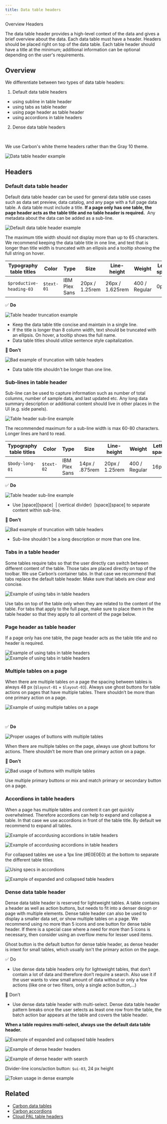 ```yaml
---
title: Data table headers
---
```



<Breadcrumb>
  <BreadcrumbItem href="https://pages.github.ibm.com/cdai-design/pal/patterns/data-table/overview">Overview</BreadcrumbItem>
  <BreadcrumbItem
    isCurrentPage
    href="https://pages.github.ibm.com/cdai-design/pal/patterns/data-table/headers"
  >
    Headers
  </BreadcrumbItem>
</Breadcrumb>

<PageDescription>

The data table header provides a high-level context of the data and gives a brief overview about the data. Each data table must have a header. Headers should be placed right on top of the data table. Each table header should have a title at the minimum; additional information can be optional depending on the user's requirements. 

</PageDescription>

## Overview

We differentiate between two types of data table headers:

1. Default data table headers
- using subline in table header
- using tabs as table header
- using page header as table header
- using accordions in table headers

2. Dense data table headers
<br/>

We use Carbon's white theme headers rather than the Gray 10 theme.

![Data table header example](images/data_table_overview.png) 


## Headers

### Default data table header

Default data table header can be used for general data table use cases such as data set preview, data catalog, and any page with a full page data table. A data table must include a title. **If a page only has one table, the page header acts as the table title and no table header is required.**  Any metadata about the data can be added as a sub-line. 

![Default data table header example](images/default_header.png) 

The maximum title width should not display more than up to 65 characters. We recommend keeping the data table title in one line, and text that is longer than title width is truncated with an ellipsis and a tooltip showing the full string on hover.

| Typography table titles       |      Color     |   Type       | Size               |   Line-height   |   Weight     |   Letter-spacing |
| -------------                 | -----------    | -----        |    -----           | -----           |    -----     | -----           |
| `$productive-heading-03`       | `$text-01`       | IBM Plex Sans |  20px / 1.25rem    | 26px / 1.625rem | 400 / Regular | 0px |

<Row>

<Column colMd={6} colLg={6}>

✅ **Do**

![Table header truncation example](images/header_truncation.png) 

- Keep the data table title concise and maintain in a single line.
- If the title is longer than 8 column width, text should be truncated with an ellipsis. On hover, a tooltip shows the full name.
- Data table titles should utilize sentence style capitalization.

</Column>

<Column colMd={6} colLg={6}>

🚫 **Don't**

![Bad example of truncation with table headers ](images/dont_header_truncation.png) 

- Data table title shouldn't be longer than one line.

</Column>

</Row>

### Sub-lines in table header

Sub-line can be used to capture information such as number of total columns, number of sample data, and last updated etc. Any long data summary description or additional content should live in other places in the UI (e.g. side panels).

![Table header sub-line example](images/header_sub_line.png) 

The recommended maximum for a sub-line width is max 60-80 characters. Longer lines are hard to read.

| Typography table titles       |      Color     |   Type       | Size               |   Line-height   |   Weight     |   Letter-spacing |
| -------------                 | -----------    | -----        |    -----           | -----           |    -----     | -----           |
| `$body-long-01 `       | `$text-02`       | IBM Plex Sans |  14px / .875rem    | 20px / 1.25rem | 400 / Regular | 16px |

<Row>

<Column colMd={6} colLg={6}>

✅ **Do**

![Table header sub-line example](images/header_subline.png) 

- Use [space][space]  | (vertical divider)  [space][space] to separate content within sub-line. 

</Column>

<Column colMd={6} colLg={6}>

🚫 **Don't**

![Bad example of truncation with table headers ](images/subline_dont.png) 

- Sub-line shouldn't be a long description or more than one line.

</Column>

</Row>

### Tabs in a table header

Some tables require tabs so that the user directly can switch between different content of the table. Those tabs are placed directly on top of the toolbar. We use Carbon’s container tabs. In that case we recommend that tabs replace the default table header. Make sure that labels are clear and concise. 

![Example of using tabs in table headers](images/tabs_table.png) 

Use tabs on top of the table only when they are related to the content of the table. For tabs that apply to the full page, make sure to place them in the table header so that they apply to all content of the page below.

### Page header as table header

If a page only has one table, the page header acts as the table title and no header is required.

![Example of using tabs in table headers](images/title_as_header.png) 
![Example of using tabs in table headers](images/header_as_header.png)

### Multiple tables on a page

When there are multiple tables on a page the spacing between tables is always 48 px (`$layout-01` + `$layout-03`). Always use ghost buttons for table actions on pages that have multiple tables. There shouldn’t be more than one primary action on a page. 

![Example of using multiple tables on a page](images/multiple_tables_specs.png)

<br/>

<Row>


<Column colMd={6} colLg={6}>

✅ **Do**

![Proper usages of buttons with multiple tables](images/multiple_table_do.png)

When there are multiple tables on the page, always use ghost buttons for actions. There shouldn’t be more than one primary action on a page.

</Column>


<Column colMd={6} colLg={6}>

🚫 **Don't**

![Bad usage of buttons with multiple tables](images/multiple_tables_dont.png)

Use multiple primary buttons or mix and match primary or secondary button on a page. 

</Column>


</Row>

### Accordions in table headers 

When a page has multiple tables and content it can get quickly overwhelmed. Therefore accordions can help to expand and collapse a table. In that case we use accordions in front of the table title. By default we recommend to expand all tables. 

![Example of accordusing accordions in table headers](images/accordions.png)

<Title> Collapsed table headers </Title>

![Example of accordusing accordions in table headers](images/collapsed_accordions.png)

For collapsed tables we use a 1px line (#E0E0E0) at the bottom to separate the different table titles.

![Using specs in accordions](images/accordions_specs.png)

<Title> Expanded and collapsed table headers </Title>

![Example of expanded and collapsed table headers](images/expand_collapsed.png)

### Dense data table header 

Dense data table header is reserved for lightweight tables. A table contains a header as well as action buttons, but needs to fit into a denser design or page with multiple elements. Dense table header can also be used to display a smaller data set, or show multiple tables on a page. We recommend using no more than 5 icons and one button for dense table header. If there is a special case where a need for more than 5 icons is necessary, then consider using an overflow menu for lesser used items.

Ghost button is the default button for dense table header, as dense header is intent for small tables, which usually isn't the primary action on the page. 

✅ Do
- Use dense data table headers only for lightweight tables, that don’t contain a lot of data and therefore don’t require a search. Also use it if the user wants to view small amount of data without or only a few actions (like one or two filters, only a single action button,...)

🚫 Don’t
- Use dense data table header with multi-select. Dense data table header pattern breaks once the user selects as least one row from the table, the batch action bar appears at the table and covers the table header. 

**When a table requires multi-select, always use the default data table header.** 

![Example of expanded and collapsed table headers](images/multi_select.png)

<Title> Variation - Dense header with persistent filter  </Title>

![Example of dense header headers](images/dense_header.png)

<Title> Variation - Dense header with only search  </Title>

![Example of dense header with search](images/dense_header_search.png)

<Title> Tokens </Title>

Divider-line icons/action button: `$ui-03`, 24 px height

![Token usage in dense example](images/dense_header_specs.png)

## Related

- [Carbon data tables](https://www.carbondesignsystem.com/components/data-table/usage)
- [Carbon accordions](https://www.carbondesignsystem.com/components/accordion/usage)
- [Cloud PAL table headers](https://pages.github.ibm.com/ibmcloud/pal/components/data-table/usage/#table-header)
